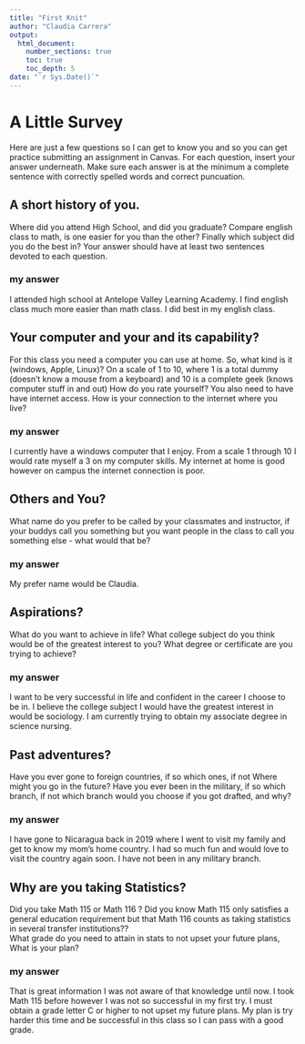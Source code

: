 ```yaml
---
title: "First Knit"
author: "Claudia Carrera"
output: 
  html_document:
    number_sections: true
    toc: true
    toc_depth: 5
date: "`r Sys.Date()`"   
---
```


# A Little Survey

Here are just a few questions so I can get to know you and so you can get practice submitting an assignment in Canvas.  For each question, insert your answer underneath. Make sure each answer is at the minimum a complete sentence with correctly spelled words and correct puncuation. 

## A short history of you.  
Where did you attend High School, and did you graduate? Compare english class to math, is one easier for you than the other? Finally which subject did you do the best in? Your answer should have at least two sentences devoted to each question.  
  
### my answer     
  
I attended high school at Antelope Valley Learning Academy. I find english class much more easier than math class. I did best in my english class. 
     


## Your computer and your and its capability?  
 For this class  you need a computer you can use at home.  So, what kind is it (windows, Apple, Linux)?  On a scale of 1 to 10, where 1 is a total dummy (doesn't know a mouse from a keyboard) and 10 is a complete geek (knows computer stuff in and out) How do you rate yourself?  You also need to have have internet access. How is your connection to the internet where you live?

### my answer   
  
I currently have a windows computer that I enjoy. From a scale 1 through 10 I would rate myself a 3 on my computer skills. My internet at home is good however on campus the internet connection is poor.    

## Others and You?   
What name do you prefer to be called by your classmates and instructor, if your buddys call you something but you want people in the class to call you something else - what would that be? 

### my answer     
  
My prefer name would be Claudia.  
 




## Aspirations?   
What do you want to achieve in life?  What college subject do you think would be of the greatest interest to you? What degree or certificate are you trying to achieve?

### my answer     
  
I want to be very successful in life and confident in the career I choose to be in. I believe the college subject I would have the greatest interest in would be sociology. I am currently trying to obtain my associate degree in science nursing.    
 




## Past adventures?  
Have you ever gone to foreign countries, if so which ones, if not Where might you go in the future?  Have you ever been in the military, if so which branch, if not which branch would you choose if you got drafted, and why?

### my answer     
  
I have gone to Nicaragua back in 2019 where I went to visit my family and get to know my mom's home country. I had so much fun and would love to visit the country again soon. I have not been in any military branch.    
  




## Why are you taking Statistics?  
Did you take Math 115 or Math 116 ?  Did you know Math 115 only satisfies a general education requirement but that Math 116 counts as taking statistics in several transfer institutions??  
What grade do you need to attain in stats to not upset your future plans, What is your plan?  
 

### my answer     
  
That is great information I was not aware of that knowledge until now. I took Math 115 before however I was not so successful in my first try. I must obtain a grade letter C or higher to not upset my future plans. My plan is try harder this time and be successful in this class so I can pass with a good grade.  
 






  




